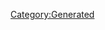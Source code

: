 {{Texts/Bank/BankData
}}

{{Texts/Bank/BankValue:
 | Key=talk_time_01
 | Value=お疲れ様！<br/>今日も頑張ってるわね！
}}
                    
{{Texts/Bank/BankValue:
 | Key=talk_time_02
 | Value=よいしょ！<br/>…ちょっと働きすぎたかしら
}}
                    
{{Texts/Bank/BankValue:
 | Key=talk_time_03
 | Value=体調管理は万全にしなきゃね。<br/>何事も体が資本よ
}}
                    
{{Texts/Bank/BankValue:
 | Key=talk_time_04
 | Value=次のステージは…<br/>スケジュール管理も私の仕事なの
}}
                    
{{Texts/Bank/BankValue:
 | Key=talk_time_05
 | Value=ワルキューレのリーダーとして、<br/>皆を引っ張っていかなきゃ
}}
                    
{{Texts/Bank/BankValue:
 | Key=talk_time_06
 | Value=あら？<br/>どこに行ったのかしら…
}}
                    
{{Texts/Bank/BankValue:
 | Key=talk_time_07
 | Value=♪～
}}
                    
{{Texts/Bank/BankValue:
 | Key=talk_time_08
 | Value=ええと、次のライブまでに<br/>改善しなくちゃいけないところは…
}}
                    
{{Texts/Bank/BankValue:
 | Key=talk_login_01
 | Value=おはよう。<br/>まずはストレッチからね
}}
                    
{{Texts/Bank/BankValue:
 | Key=talk_login_02
 | Value=お昼ね…何か食べる？
}}
                    
{{Texts/Bank/BankValue:
 | Key=talk_login_03
 | Value=暗くなってきたわね。<br/>もうひと頑張りしましょう
}}
                    
{{Texts/Bank/BankValue:
 | Key=talk_login_04
 | Value=お疲れ様。<br/>ゆっくり休んで、明日に備えましょう
}}
                    
{{Texts/Bank/BankValue:
 | Key=talk_login_05
 | Value=あんまり夜更かしすると、<br/>明日にひびくわよ？
}}
                    
{{Texts/Bank/BankValue:
 | Key=talk_comeback_01
 | Value=久しぶりね。私に会いに来たの？<br/>…なんて、ね
}}
                    
{{Texts/Bank/BankValue:
 | Key=talk_comeback_02
 | Value=今日も頑張っていきましょうね！
}}
                    
{{Texts/Bank/BankValue:
 | Key=talk_birthday_01
 | Value=あら？私の誕生日を祝ってくれるの？<br/>ふふ、嬉しいわ。ありがとう！
}}
                    
{{Texts/Bank/BankValue:
 | Key=talk_event_01
 | Value=今年の抱負？そうね…<br/>ワルキューレを、銀河最高の<br/>ユニットにすることかしら！
}}
                    
{{Texts/Bank/BankValue:
 | Key=talk_event_02
 | Value=うーん。<br/>隊長とメッサー君に渡すチョコ、<br/>どんなものにしようかな…
}}
                    
{{Texts/Bank/BankValue:
 | Key=talk_event_03
 | Value=豆まき、みんな楽しんでるみたい！<br/>アラド隊長に提案してみて良かったわ
}}
                    
{{Texts/Bank/BankValue:
 | Key=talk_event_04
 | Value=豪華なひな人形もいいけど、<br/>小さなものもかわいいわよね。<br/>見てて飽きないわ！
}}
                    
{{Texts/Bank/BankValue:
 | Key=talk_event_05
 | Value=お返しだなんて、気が利くのね。<br/>ありがと
}}
                    
{{Texts/Bank/BankValue:
 | Key=talk_event_06
 | Value=今年こそ、びっくりするような<br/>嘘をつきたいんだけど…<br/>なかなか浮かばないわね
}}
                    
{{Texts/Bank/BankValue:
 | Key=talk_event_07
 | Value=せっかくのお休みだし、<br/>ショッピングに行こうかしら
}}
                    
{{Texts/Bank/BankValue:
 | Key=talk_event_08
 | Value=結婚かぁ…まだあまりピンとこない<br/>けど、いつかはウェディングドレス<br/>を着てみたいわ…
}}
                    
{{Texts/Bank/BankValue:
 | Key=talk_event_09
 | Value=星が綺麗ね…<br/>あなたは何か願い事をした？
}}
                    
{{Texts/Bank/BankValue:
 | Key=talk_event_10
 | Value=ちゃんと日焼け止めを塗ってから<br/>遊びなさいね
}}
                    
{{Texts/Bank/BankValue:
 | Key=talk_event_11
 | Value=お祭りといえば、<br/>やっぱりクラゲまつりよね！<br/>今年も楽しみだわ
}}
                    
{{Texts/Bank/BankValue:
 | Key=talk_event_12
 | Value=地球では、地域によって<br/>お月見の楽しみ方が違うそうよ
}}
                    
{{Texts/Bank/BankValue:
 | Key=talk_event_13
 | Value=お菓子を持ってなかったから、<br/>レイナに悪戯されちゃったわ。<br/>ハロウィンって怖いわね…
}}
                    
{{Texts/Bank/BankValue:
 | Key=talk_event_14
 | Value=文化祭かぁ…<br/>ちょっとだけ懐かしい気分ね
}}
                    
{{Texts/Bank/BankValue:
 | Key=talk_event_15
 | Value=ケイオスのクリスマス<br/>パーティーは、毎年賑やかよ。<br/>あなたも来る？
}}
                    
{{Texts/Bank/BankValue:
 | Key=talk_event_16
 | Value=みんな、年越しの準備はいい？<br/>来年もいい一年にしましょうね！
}}
                    
{{Texts/Bank/BankValue:
 | Key=talk_event_17
 | Value=いつもありがとう！<br/>これからもたくさんの人に<br/>歌が届けられるよう、頑張るわ！
}}
                    
{{Texts/Bank/BankValue:
 | Key=talk_event_18
 | Value=すごいわ！<br/>こんなにたくさんの人が私たちの<br/>歌を聴いてくれてるなんて！
}}
                    
{{Texts/Bank/BankValue:
 | Key=talk_event_19
 | Value=200万ダウンロード、<br/>ありがとう！
}}
                    
{{Texts/Bank/BankValue:
 | Key=talk_event_20
 | Value=一周年ね！いつも応援ありがとう！
}}
                    
{{Texts/Bank/BankValue:
 | Key=touch_reaction_01
 | Value=何か気になることでもあるの？
}}
                    
{{Texts/Bank/BankValue:
 | Key=touch_reaction_02
 | Value=こーら、<br/>あんまりいたずらすると怒るわよ？
}}
                    
{{Texts/Bank/BankValue:
 | Key=touch_reaction_03
 | Value=もう！ベタベタさわりすぎよ！<br/>…ほどほどに、ね？
}}
                    
{{Texts/Bank/BankValue:
 | Key=touch_reaction_04
 | Value=お疲れ様！<br/>今日も頑張ってるわね！
}}
                    
{{Texts/Bank/BankValue:
 | Key=touch_reaction_05
 | Value=よいしょ！<br/>…ちょっと働きすぎたかしら
}}
                    
{{Texts/Bank/BankValue:
 | Key=touch_reaction_06
 | Value=体調管理は万全にしなきゃね。<br/>何事も体が資本よ
}}
                    
{{Texts/Bank/BankValue:
 | Key=touch_reaction_07
 | Value=きゃっ！もう、驚かさないで！
}}
                    
{{Texts/Bank/BankValue:
 | Key=touch_reaction_08
 | Value=大人になっても、<br/>撫でられるのは嬉しいのね…
}}
                    
{{Texts/Bank/BankValue:
 | Key=login_reaction_01
 | Value=はい、どうぞ。<br/>今日も一緒にがんばりましょう
}}
                    
{{Texts/Bank/BankValue:
 | Key=login_reaction_02
 | Value=継続は力なりってね
}}
                    
{{Texts/Bank/BankValue:
 | Key=simulation_result_01
 | Value=聴いてくれてありがとう。<br/>シミュレーションだけじゃなくて、<br/>ワクチンライブも見に来てね！
}}
                    
{{Texts/Bank/BankValue:
 | Key=go_diva_result_01
 | Value=嬉しい気持ちは<br/>一緒に分かち合いましょう！
}}
                    
{{Texts/Bank/BankValue:
 | Key=go_diva_result_02
 | Value=成長した私の歌、<br/>もっと聴いてくれるかしら？
}}
                    
{{Texts/Bank/BankValue:
 | Key=go_diva_result_03
 | Value=次のライブは特別なものになりそう。<br/>あなたも楽しみにしててね
}}
                    
{{Texts/Bank/BankValue:
 | Key=intimacy_pointup_01
 | Value=素敵ね
}}
                    
{{Texts/Bank/BankValue:
 | Key=intimacy_pointup_02
 | Value=バッチリだわ
}}
                    
{{Texts/Bank/BankValue:
 | Key=intimacy_pointup_03
 | Value=ふふふっ
}}
                    
{{Texts/Bank/BankValue:
 | Key=present_01
 | Value=ありがとう！
}}
                    
{{Texts/Bank/BankValue:
 | Key=present_02
 | Value=ふぅ…<br/>なんだかお腹がすいちゃったわね
}}
                    
{{Texts/Bank/BankValue:
 | Key=present_03
 | Value=ラグナには<br/>いろんな食べ物があるの。<br/>特に魚介類が豊富よ
}}
                    
{{Texts/Bank/BankValue:
 | Key=present_04
 | Value=もうこんな時間か…<br/>みんなで裸喰娘娘に行こうかな
}}
                    
{{Texts/Bank/BankValue:
 | Key=present_05
 | Value=はぁ…<br/>行き詰っちゃったわ…
}}
                    
{{Texts/Bank/BankValue:
 | Key=present_06
 | Value=ちょっと時間ができたわね…<br/>何か楽しいことはないかしら？
}}
                    
{{Texts/Bank/BankValue:
 | Key=present_07
 | Value=気分を変えて<br/>もっと楽しい気分で歌いたいわね…
}}
                    
{{Texts/Bank/BankValue:
 | Key=present_08
 | Value=おしゃれなものは好きよ。<br/>やっぱり気分が上がるもの！
}}
                    
{{Texts/Bank/BankValue:
 | Key=present_09
 | Value=レッスンも終わったし、<br/>ちょっと買い物に行くのもいいわね
}}
                    
{{Texts/Bank/BankValue:
 | Key=present_10
 | Value=置き物とか雑貨って、<br/>つい買っちゃったりしない？
}}
                    
{{Texts/Bank/BankValue:
 | Key=present_11
 | Value=バッチリだわ
}}
                    
{{Texts/Bank/BankValue:
 | Key=cs_touch_reaction_01
 | Value=はい、何か用かしら？
}}
                    
{{Texts/Bank/BankValue:
 | Key=cs_touch_reaction_02
 | Value=ふふっ、どうかしたの？
}}
                    
{{Texts/Bank/BankValue:
 | Key=cs_touch_reaction_03
 | Value=握手？<br/>ええ、勿論いいわよ！
}}
                    
{{Texts/Bank/BankValue:
 | Key=cs_touch_reaction_04
 | Value=歌は生命！<br/>今日も気合い入れていくわ！
}}
                    
{{Texts/Bank/BankValue:
 | Key=cs_touch_reaction_05
 | Value=何か困ったことがあったら<br/>いつでも頼ってね
}}
                    
{{Texts/Bank/BankValue:
 | Key=cs_touch_reaction_06
 | Value=戦術音楽ユニット、ワルキューレ！
}}
                    
{{Texts/Bank/BankValue:
 | Key=cs_touch_reaction_07
 | Value=やっぱり、5人で歌っているときが<br/>一番楽しいわね
}}
                    
{{Texts/Bank/BankValue:
 | Key=cs_touch_reaction_08
 | Value=あなたは、ワルキューレの<br/>どの曲が好き？<br/>参考にさせてもらうわ
}}
                    
{{Texts/Bank/BankValue:
 | Key=cs_touch_reaction_09
 | Value=この衣装、どうかしら？<br/>気に入った？
}}
                    
{{Texts/Bank/BankValue:
 | Key=cs_touch_reaction_10
 | Value=最近調子はどう？<br/>無理はしないようにね
}}
                    
{{Texts/Bank/BankValue:
 | Key=talk_event_21
 | Value=フレイアのバースデーパーティーに<br/>美雲も来てくれるみたい。<br/>変わったわね、あの子も…
}}
                    
{{Texts/Bank/BankValue:
 | Key=talk_event_22
 | Value=美雲のバースデーパーティーを<br/>開こうと思うの。驚く顔が<br/>見たいから…あの子にはまだ内緒ね？
}}
                    
{{Texts/Bank/BankValue:
 | Key=talk_event_23
 | Value=カナメ
}}
                    
{{Texts/Bank/BankValue:
 | Key=talk_event_24
 | Value=マキナ、お誕生日おめでとう！<br/>いつもすごく助かってるわ、<br/>ありがとう
}}
                    
{{Texts/Bank/BankValue:
 | Key=talk_event_25
 | Value=レイナったら、プレゼントのクラゲを<br/>あっという間に食べちゃったの。<br/>本当にクラゲが好きなのね！
}}
                    
{{Texts/Bank/BankValue:
 | Key=talk_event_26
 | Value=ランカさん、<br/>お誕生日おめでとうございます！<br/>今日はゆっくり過ごしてくださいね。
}}
                    
{{Texts/Bank/BankValue:
 | Key=talk_event_27
 | Value=お誕生日祝いに、シェリルさんの<br/>歌を歌わせてもらうことになったの。<br/>緊張するわ…！
}}
                    
{{Texts/Bank/BankValue:
 | Key=talk_event_28
 | Value=レイナがミレーヌさんへの<br/>プレゼントを考えてたわ。あの２人、<br/>いつの間に仲良くなったのかしら？
}}
                    
{{Texts/Bank/BankValue:
 | Key=talk_event_29
 | Value=歌に対して真っ直ぐな<br/>生き方をするバサラさん…<br/>本当に見習いたくなるわ
}}
                    
{{Texts/Bank/BankValue:
 | Key=talk_event_30
 | Value=伝説の歌姫に直接<br/>『お誕生日おめでとう』を言える<br/>なんて…ふふっ、なんだか不思議ね！
}}
                    
{{Texts/Bank/BankValue:
 | Key=talk_event_31
 | Value=ハヤテ
}}
                    
{{Texts/Bank/BankValue:
 | Key=talk_event_32
 | Value=ミラージュ
}}
                    
{{Texts/Bank/BankValue:
 | Key=talk_event_33
 | Value=メッサー君に、誕生日プレゼントは<br/>何がいい？って聞いたら…<br/>いらないって言われちゃったの
}}
                    
{{Texts/Bank/BankValue:
 | Key=talk_event_34
 | Value=ふふっ。<br/>アラド隊長への誕生日プレゼントに、<br/>秘蔵の珍味を用意して正解だったわ
}}
                    
{{Texts/Bank/BankValue:
 | Key=talk_event_35
 | Value=チャック
}}
                    
{{Texts/Bank/BankValue:
 | Key=talk_event_36
 | Value=アルト
}}
                    
{{Texts/Bank/BankValue:
 | Key=talk_event_37
 | Value=オズマ
}}
                    
{{Texts/Bank/BankValue:
 | Key=talk_event_38
 | Value=レイ
}}
                    
{{Texts/Bank/BankValue:
 | Key=talk_event_39
 | Value=輝
}}
                    
{{Texts/Bank/BankValue:
 | Key=talk_event_40
 | Value=ガムリン
}}
                    
{{Texts/Bank/BankValue:
 | Key=talk_event_41
 | Value=未沙
}}
                    
{{Texts/Bank/BankValue:
 | Key=talk_event_42
 | Value=私たちの映画がやるんですって！<br/>すごく楽しみね！
}}
                    
{{Texts/Bank/BankValue:
 | Key=talk_event_43
 | Value=伝わってたわよ、私たちの歌を<br/>大切に想ってくれるあなたの気持ち。<br/>本当にありがとう、忘れないわ…！
}}
                    
{{Texts/Bank/BankValue:
 | Key=talk_event_44
 | Value=またいつか会えるといいわね。<br/>あなただったら、ケイオスや<br/>裸喰娘娘のみんなも大歓迎よ！
}}
                    
{{Texts/Bank/BankValue:
 | Key=talk_event_45
 | Value=私、本当にランカさんと一緒に<br/>歌ったりお話したりしたのよね…<br/>今でも夢みたいに感じるわ！
}}
                    
{{Texts/Bank/BankValue:
 | Key=talk_event_46
 | Value=バサラさんにミレーヌさん、本当に<br/>カッコいい人たちだったわ。私たち<br/>の時空でも会ってみたくなっちゃった
}}
                    
{{Texts/Bank/BankValue:
 | Key=talk_event_47
 | Value=ミンメイさんと時空を超えて一緒に<br/>歌ったこと…記録には残らなく<br/>ても、私たちの心の中に…ずっと！
}}
                    [[Category:Generated]]
